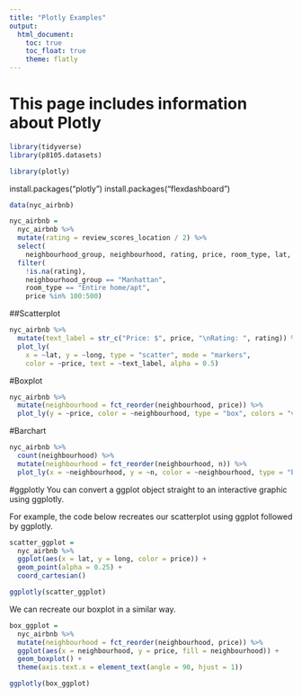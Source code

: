 ```yaml
---
title: "Plotly Examples" 
output: 
  html_document:
    toc: true
    toc_float: true
    theme: flatly
---
```


# This page includes information about Plotly

```r
library(tidyverse)
library(p8105.datasets)

library(plotly)
```
install.packages("plotly")
install.packages("flexdashboard")
```r
data(nyc_airbnb)

nyc_airbnb = 
  nyc_airbnb %>% 
  mutate(rating = review_scores_location / 2) %>%
  select(
    neighbourhood_group, neighbourhood, rating, price, room_type, lat, long) %>%
  filter(
    !is.na(rating), 
    neighbourhood_group == "Manhattan",
    room_type == "Entire home/apt",
    price %in% 100:500)
```

##Scatterplot

```r
nyc_airbnb %>%
  mutate(text_label = str_c("Price: $", price, "\nRating: ", rating)) %>% 
  plot_ly(
    x = ~lat, y = ~long, type = "scatter", mode = "markers",
    color = ~price, text = ~text_label, alpha = 0.5)
```

#Boxplot

```r
nyc_airbnb %>% 
  mutate(neighbourhood = fct_reorder(neighbourhood, price)) %>% 
  plot_ly(y = ~price, color = ~neighbourhood, type = "box", colors = "viridis")
```
#Barchart
```r
nyc_airbnb %>% 
  count(neighbourhood) %>% 
  mutate(neighbourhood = fct_reorder(neighbourhood, n)) %>% 
  plot_ly(x = ~neighbourhood, y = ~n, color = ~neighbourhood, type = "bar", colors = "viridis")
```

#ggplotly
You can convert a ggplot object straight to an interactive graphic using ggplotly.

For example, the code below recreates our scatterplot using ggplot followed by ggplotly.


```r
scatter_ggplot = 
  nyc_airbnb %>%
  ggplot(aes(x = lat, y = long, color = price)) +
  geom_point(alpha = 0.25) +
  coord_cartesian()

ggplotly(scatter_ggplot)
```

We can recreate our boxplot in a similar way.
```r
box_ggplot = 
  nyc_airbnb %>% 
  mutate(neighbourhood = fct_reorder(neighbourhood, price)) %>% 
  ggplot(aes(x = neighbourhood, y = price, fill = neighbourhood)) +
  geom_boxplot() +
  theme(axis.text.x = element_text(angle = 90, hjust = 1))

ggplotly(box_ggplot)
```

